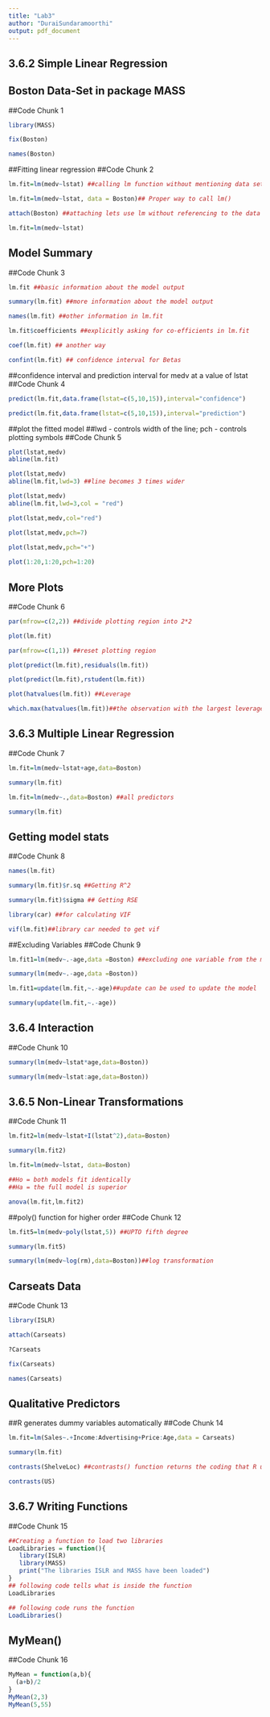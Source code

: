 ```yaml
---
title: "Lab3"
author: "DuraiSundaramoorthi"
output: pdf_document
---
```


## 3.6.2 Simple Linear Regression
## Boston Data-Set in package MASS
##Code Chunk 1
```r
library(MASS)

fix(Boston)

names(Boston)
```

##Fitting linear regression
##Code Chunk 2
```r
lm.fit=lm(medv~lstat) ##calling lm function without mentioning data set

lm.fit=lm(medv~lstat, data = Boston)## Proper way to call lm()

attach(Boston) ##attaching lets use lm without referencing to the data set

lm.fit=lm(medv~lstat) 

```

## Model Summary
##Code Chunk 3
```r
lm.fit ##basic information about the model output

summary(lm.fit) ##more information about the model output

names(lm.fit) ##other information in lm.fit

lm.fit$coefficients ##explicitly asking for co-efficients in lm.fit

coef(lm.fit) ## another way

confint(lm.fit) ## confidence interval for Betas
```

##confidence interval and prediction interval for medv at a value of lstat
##Code Chunk 4
```r
predict(lm.fit,data.frame(lstat=c(5,10,15)),interval="confidence")

predict(lm.fit,data.frame(lstat=c(5,10,15)),interval="prediction")
```

##plot the fitted model
##lwd - controls width of the line; pch - controls plotting symbols
##Code Chunk 5
```r
plot(lstat,medv)
abline(lm.fit)

plot(lstat,medv)
abline(lm.fit,lwd=3) ##line becomes 3 times wider

plot(lstat,medv)
abline(lm.fit,lwd=3,col = "red")

plot(lstat,medv,col="red")

plot(lstat,medv,pch=7)
 
plot(lstat,medv,pch="+")

plot(1:20,1:20,pch=1:20)
```


## More Plots
##Code Chunk 6
```r
par(mfrow=c(2,2)) ##divide plotting region into 2*2

plot(lm.fit)

par(mfrow=c(1,1)) ##reset plotting region

plot(predict(lm.fit),residuals(lm.fit))

plot(predict(lm.fit),rstudent(lm.fit))

plot(hatvalues(lm.fit)) ##Leverage

which.max(hatvalues(lm.fit))##the observation with the largest leverage statistic
```


## 3.6.3 Multiple Linear Regression
##Code Chunk 7
```r
lm.fit=lm(medv~lstat+age,data=Boston)

summary(lm.fit)

lm.fit=lm(medv~.,data=Boston) ##all predictors

summary(lm.fit)
```

## Getting model stats
##Code Chunk 8
```r
names(lm.fit)

summary(lm.fit)$r.sq ##Getting R^2

summary(lm.fit)$sigma ## Getting RSE

library(car) ##for calculating VIF

vif(lm.fit)##library car needed to get vif
```

##Excluding Variables
##Code Chunk 9
```r
lm.fit1=lm(medv~.-age,data =Boston) ##excluding one variable from the model

summary(lm(medv~.-age,data =Boston))

lm.fit1=update(lm.fit,~.-age)##update can be used to update the model

summary(update(lm.fit,~.-age))

```

## 3.6.4 Interaction
##Code Chunk 10
```r
summary(lm(medv~lstat*age,data=Boston))

summary(lm(medv~lstat:age,data=Boston))

```


## 3.6.5 Non-Linear Transformations
##Code Chunk 11
```r
lm.fit2=lm(medv~lstat+I(lstat^2),data=Boston)

summary(lm.fit2)

lm.fit=lm(medv~lstat, data=Boston)

##Ho = both models fit identically
##Ha = the full model is superior

anova(lm.fit,lm.fit2)
```


##poly() function for higher order
##Code Chunk 12
```r
lm.fit5=lm(medv~poly(lstat,5)) ##UPTO fifth degree

summary(lm.fit5)

summary(lm(medv~log(rm),data=Boston))##log transformation

```


## Carseats Data
##Code Chunk 13
```r
library(ISLR)

attach(Carseats)

?Carseats

fix(Carseats)

names(Carseats)
```

## Qualitative Predictors
##R generates dummy variables automatically
##Code Chunk 14
```r
lm.fit=lm(Sales~.+Income:Advertising+Price:Age,data = Carseats)

summary(lm.fit)

contrasts(ShelveLoc) ##contrasts() function returns the coding that R uses for the dummy variables

contrasts(US)
```

## 3.6.7 Writing Functions
##Code Chunk 15
```r
##Creating a function to load two libraries
LoadLibraries = function(){
   library(ISLR)
   library(MASS)
   print("The libraries ISLR and MASS have been loaded")
}
## following code tells what is inside the function
LoadLibraries

## following code runs the function
LoadLibraries()

```

## MyMean()
##Code Chunk 16
```r
MyMean = function(a,b){
  (a+b)/2
}
MyMean(2,3)
MyMean(5,55)
```